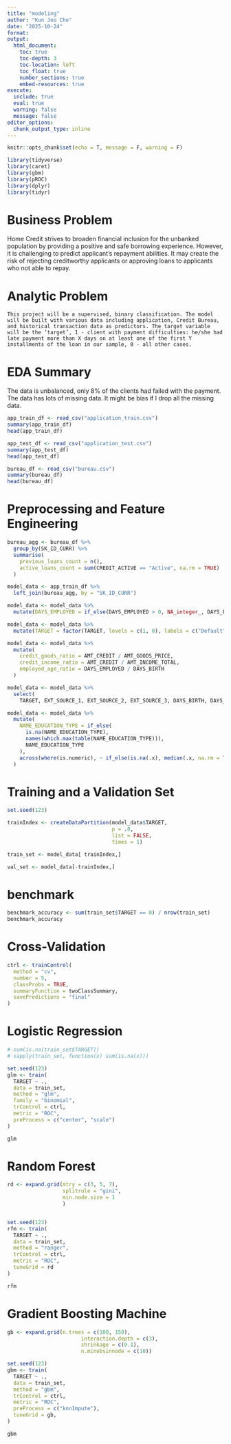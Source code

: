 ```yaml
---
title: "modeling"
author: "Kun Joo Cho"
date: "2025-10-24"
format: 
output:
  html_document:
    toc: true
    toc-depth: 3
    toc-location: left
    toc_float: true
    number_sections: true
    embed-resources: true
execute:
  include: true
  eval: true    
  warning: false
  message: false
editor_options: 
  chunk_output_type: inline
---
```


```r
knitr::opts_chunk$set(echo = T, message = F, warning = F)

library(tidyverse)
library(caret) 
library(gbm)
library(pROC)
library(dplyr)
library(tidyr)
```

# Business Problem
  Home Credit strives to broaden financial inclusion for the unbanked population by providing a positive and safe borrowing experience. However, it is challenging to predict applicant’s repayment abilities. It may create the risk of rejecting creditworthy applicants or approving loans to applicants who not able to repay.
  
# Analytic Problem
	This project will be a supervised, binary classification. The model will be built with various data including application, Credit Bureau, and historical transaction data as predictors. The target variable will be the ‘target’, 1 - client with payment difficulties: he/she had late payment more than X days on at least one of the first Y installments of the loan in our sample, 0 - all other cases. 
	
# EDA Summary
  The data is unbalanced, only 8% of the clients had failed with the payment. 
  The data has lots of missing data. It might be bias if I drop all the missing data. 

```r
app_train_df <- read_csv("application_train.csv")
summary(app_train_df)
head(app_train_df)
```
```r
app_test_df <- read_csv("application_test.csv")
summary(app_test_df)
head(app_test_df)
```
```r
bureau_df <- read_csv("bureau.csv")
summary(bureau_df)
head(bureau_df)
```

# Preprocessing and Feature Engineering
```r
bureau_agg <- bureau_df %>%
  group_by(SK_ID_CURR) %>%
  summarise(
    previous_loans_count = n(),
    active_loans_count = sum(CREDIT_ACTIVE == "Active", na.rm = TRUE)
  )

model_data <- app_train_df %>%
  left_join(bureau_agg, by = "SK_ID_CURR")

model_data <- model_data %>%
  mutate(DAYS_EMPLOYED = if_else(DAYS_EMPLOYED > 0, NA_integer_, DAYS_EMPLOYED))

model_data <- model_data %>%
  mutate(TARGET = factor(TARGET, levels = c(1, 0), labels = c("Default", "Repaid")))

model_data <- model_data %>%
  mutate(
    credit_goods_ratio = AMT_CREDIT / AMT_GOODS_PRICE,
    credit_income_ratio = AMT_CREDIT / AMT_INCOME_TOTAL,
    employed_age_ratio = DAYS_EMPLOYED / DAYS_BIRTH
  )

model_data <- model_data %>%
  select(
    TARGET, EXT_SOURCE_1, EXT_SOURCE_2, EXT_SOURCE_3, DAYS_BIRTH, DAYS_EMPLOYED, AMT_CREDIT, AMT_ANNUITY, AMT_GOODS_PRICE, AMT_INCOME_TOTAL, NAME_EDUCATION_TYPE, previous_loans_count, active_loans_count, credit_goods_ratio, credit_income_ratio, employed_age_ratio)

model_data <- model_data %>%
  mutate(
    NAME_EDUCATION_TYPE = if_else(
      is.na(NAME_EDUCATION_TYPE),
      names(which.max(table(NAME_EDUCATION_TYPE))),
      NAME_EDUCATION_TYPE
    ),
    across(where(is.numeric), ~ if_else(is.na(.x), median(.x, na.rm = TRUE), .x))
  )
```

# Training and a Validation Set
```r
set.seed(123) 

trainIndex <- createDataPartition(model_data$TARGET, 
                                  p = .8,
                                  list = FALSE, 
                                  times = 1)

train_set <- model_data[ trainIndex,]

val_set <- model_data[-trainIndex,]
```

# benchmark
```r
benchmark_accuracy <- sum(train_set$TARGET == 0) / nrow(train_set)
benchmark_accuracy
```

# Cross-Validation
```r
ctrl <- trainControl(
  method = "cv",
  number = 5,
  classProbs = TRUE,
  summaryFunction = twoClassSummary, 
  savePredictions = "final"     
)
```

# Logistic Regression
```r
# sum(is.na(train_set$TARGET))
# sapply(train_set, function(x) sum(is.na(x)))

set.seed(123)
glm <- train(
  TARGET ~ .,
  data = train_set,
  method = "glm", 
  family = "binomial",  
  trControl = ctrl,
  metric = "ROC",
  preProcess = c("center", "scale")
)

glm
```

# Random Forest
```r
rd <- expand.grid(mtry = c(3, 5, 7),
                  splitrule = "gini", 
                  min.node.size = 1
                  )


set.seed(123)
rfm <- train(
  TARGET ~ .,
  data = train_set,
  method = "ranger",
  trControl = ctrl,
  metric = "ROC",
  tuneGrid = rd
)

rfm
```

# Gradient Boosting Machine
```r
gb <- expand.grid(n.trees = c(100, 150), 
                        interaction.depth = c(3), 
                        shrinkage = c(0.1), 
                        n.minobsinnode = c(10))

set.seed(123)
gbm <- train(
  TARGET ~ .,
  data = train_set,
  method = "gbm",
  trControl = ctrl,
  metric = "ROC",
  preProcess = c("knnImpute"),
  tuneGrid = gb,
)

gbm
```


```r

```


```r

```

```r

```

```r

```

```r

```

```r

```

```r

```

```r

```
